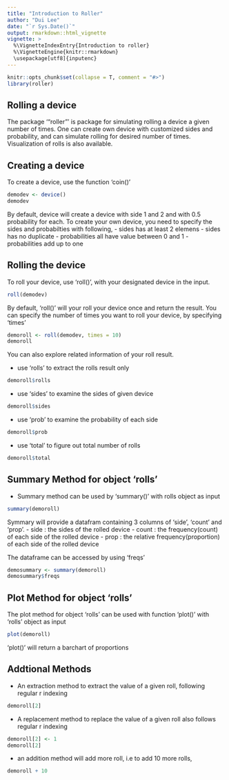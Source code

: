 ```yaml
---
title: "Introduction to Roller"
author: "Dui Lee"
date: "`r Sys.Date()`"
output: rmarkdown::html_vignette
vignette: >
  %\VignetteIndexEntry{Introduction to roller}
  %\VignetteEngine{knitr::rmarkdown}
  \usepackage[utf8]{inputenc}
---
```


```r
knitr::opts_chunk$set(collapse = T, comment = "#>")
library(roller)
```

## Rolling a device

The package '"roller"' is package for simulating rolling a device a given number of times.
One can create own device with customized sides and probability, and can simulate rolling
for desired number of times. Visualization of rolls is also available. 

## Creating a device

To create a device, use the function 'coin()'

```r
demodev <- device()
demodev
```

By default, device will create a device with side 1 and 2 and with 0.5 probability for each. 
To create your own device, you need to specify the sides and probabilties with following,
- sides has at least 2 elemens
- sides has no duplicate
- probabilities all have value between 0 and 1
- probabilities add up to one

## Rolling the device

To roll your device, use 'roll()', with your designated device in the input. 

```r
roll(demodev)
```
By default, 'roll()' will your roll your device once and return the result.
You can specify the number of times you want to roll your device,
by specifying 'times'

```r
demoroll <- roll(demodev, times = 10)
demoroll
```

You can also explore related information of your roll result.

- use 'rolls' to extract the rolls result only
```r
demoroll$rolls
```

- use 'sides' to examine the sides of given device
```r
demoroll$sides
```

- use 'prob' to examine the probability of each side
```r
demoroll$prob
```

- use 'total' to figure out total number of rolls
```r
demoroll$total
```

## Summary Method for object 'rolls'

- Summary method can be used by 'summary()' with rolls object as input
```r
summary(demoroll)
```
Symmary will provide a datafram containing 3 columns of 'side', 'count' and 'prop'. 
- side : the sides of the rolled device
- count : the frequency(count) of each side of the rolled device
- prop : the relative frequency(proportion) of each side of the rolled device

The dataframe can be accessed by using 'freqs'
```r
demosummary <- summary(demoroll)
demosummary$freqs
```


## Plot Method for object 'rolls'

The plot method for object 'rolls' can be used with function 'plot()' with 'rolls' object as input

```r
plot(demoroll)
```

'plot()' will return a barchart of proportions

## Addtional Methods

- An extraction method to extract the value of a given roll, following regular r indexing
```r
demoroll[2]
```

- A replacement method to replace the value of a given roll also follows regular r indexing
```r
demoroll[2] <- 1
demoroll[2]
```

- an addition method will add more roll, i.e to add 10 more rolls,
```r
demoroll + 10
```


